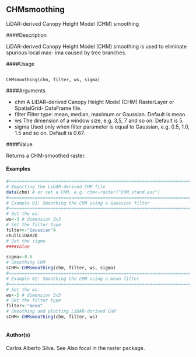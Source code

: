 ## CHMsmoothing

LiDAR-derived Canopy Height Model (CHM) smoothing

####Description 

LiDAR-derived Canopy Height Model (CHM) smoothing is used to eliminate spurious local max-
ima caused by tree branches.

####Usage 
<pre><code>
CHMsmoothing(chm, filter, ws, sigma)
</code></pre>

####Arguments 

* chm A LiDAR-derived Canopy Height Model (CHM) RasterLayer or SpatialGrid-
DataFrame file.
* filter Filter type: mean, median, maximum or Gaussian. Default is mean.
* ws The dimension of a window size, e.g. 3,5, 7 and so on. Default is 5.
* sigma Used only when filter parameter is equal to Gaussian, e.g. 0.5, 1.0, 1.5 and so
on. Default is 0.67.

####Value 

Returns a CHM-smoothed raster.



#### Examples 
 ```r

#=======================================================================#
# Importing the LiDAR-derived CHM file
data(chm) # or set a CHM. e.g. chm<-raster("CHM_stand.asc")
#=======================================================================#
# Example 01: Smoothing the CHM using a Gaussian filter
#=======================================================================#
# Set the ws:
ws<-3 # dimension 3x3
# Set the filter type
filter<-"Gaussian"4
chullLiDAR2D
# Set the sigma 
####Value 

sigma<-0.6
# Smoothing CHM
sCHM<-CHMsmoothing(chm, filter, ws, sigma)
#=======================================================================#
# Example 02: Smoothing the CHM using a mean filter
#=======================================================================#
# Set the ws:
ws<-5 # dimension 5x5
# Set the filter type
filter<-"mean"
# Smoothing and plotting LiDAR-derived CHM
sCHM<-CHMsmoothing(chm, filter, ws)



```
#### Author(s)
Carlos Alberto Silva.
See Also
focal in the raster package.
